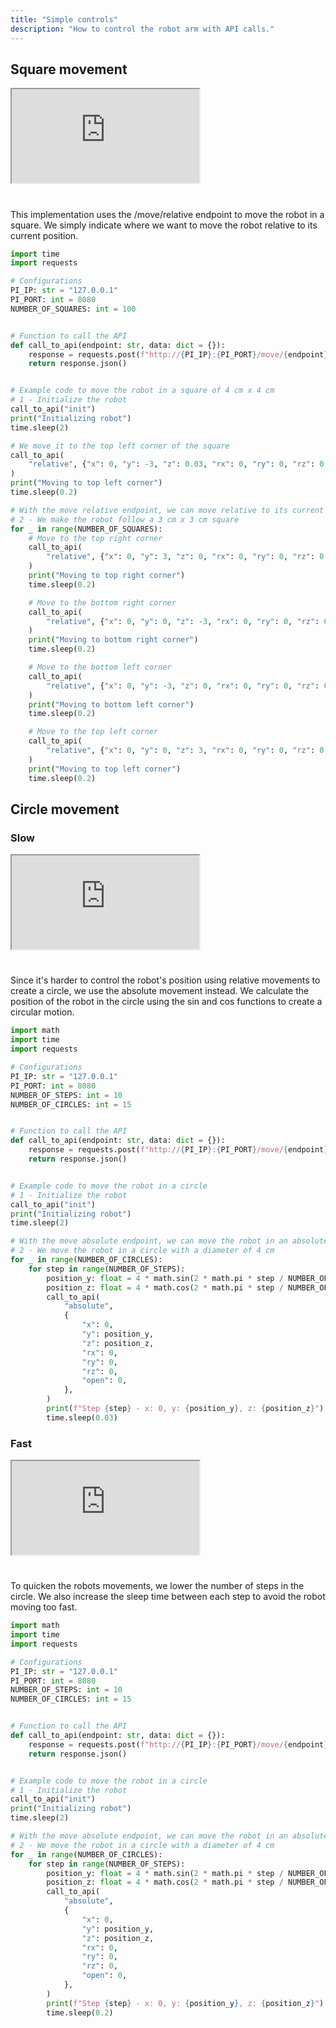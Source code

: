 ```yaml
---
title: "Simple controls"
description: "How to control the robot arm with API calls."
---
```


## Square movement

<iframe 
    className="w-full aspect-video"
    src="https://www.youtube.com/embed/Rg7gGKiOXjc?si=V62aKKr3OkQDU3_f" 
    title="YouTube video player" allow="accelerometer; autoplay; clipboard-write; encrypted-media; gyroscope; picture-in-picture; web-share" 
    referrerPolicy="strict-origin-when-cross-origin" 
    allowFullScreen>
</iframe>

#

<AccordionGroup>
<Accordion title="Show code - python implementation">

This implementation uses the /move/relative endpoint to move the robot in a square.
We simply indicate where we want to move the robot relative to its current position.

```python square.py
import time
import requests

# Configurations
PI_IP: str = "127.0.0.1"
PI_PORT: int = 8080
NUMBER_OF_SQUARES: int = 100


# Function to call the API
def call_to_api(endpoint: str, data: dict = {}):
    response = requests.post(f"http://{PI_IP}:{PI_PORT}/move/{endpoint}", json=data)
    return response.json()


# Example code to move the robot in a square of 4 cm x 4 cm
# 1 - Initialize the robot
call_to_api("init")
print("Initializing robot")
time.sleep(2)

# We move it to the top left corner of the square
call_to_api(
    "relative", {"x": 0, "y": -3, "z": 0.03, "rx": 0, "ry": 0, "rz": 0, "open": 0}
)
print("Moving to top left corner")
time.sleep(0.2)

# With the move relative endpoint, we can move relative to its current position
# 2 - We make the robot follow a 3 cm x 3 cm square
for _ in range(NUMBER_OF_SQUARES):
    # Move to the top right corner
    call_to_api(
        "relative", {"x": 0, "y": 3, "z": 0, "rx": 0, "ry": 0, "rz": 0, "open": 0}
    )
    print("Moving to top right corner")
    time.sleep(0.2)

    # Move to the bottom right corner
    call_to_api(
        "relative", {"x": 0, "y": 0, "z": -3, "rx": 0, "ry": 0, "rz": 0, "open": 0}
    )
    print("Moving to bottom right corner")
    time.sleep(0.2)

    # Move to the bottom left corner
    call_to_api(
        "relative", {"x": 0, "y": -3, "z": 0, "rx": 0, "ry": 0, "rz": 0, "open": 0}
    )
    print("Moving to bottom left corner")
    time.sleep(0.2)

    # Move to the top left corner
    call_to_api(
        "relative", {"x": 0, "y": 0, "z": 3, "rx": 0, "ry": 0, "rz": 0, "open": 0}
    )
    print("Moving to top left corner")
    time.sleep(0.2)
```
</Accordion>
</AccordionGroup>

## Circle movement

### Slow

<iframe 
    className="w-full aspect-video"
    src="https://www.youtube.com/embed/eR4nQTewVYk?si=RfBilA0-vYPyKlc4" 
    title="YouTube video player" allow="accelerometer; autoplay; clipboard-write; encrypted-media; gyroscope; picture-in-picture; web-share" 
    referrerPolicy="strict-origin-when-cross-origin" 
    allowFullScreen>
</iframe>

#

<AccordionGroup>
<Accordion title="Show code - python implementation">

Since it's harder to control the robot's position using relative movements to create a circle, we use the absolute movement instead.
We calculate the position of the robot in the circle using the sin and cos functions to create a circular motion.

```python circle_slow.py
import math
import time
import requests

# Configurations
PI_IP: str = "127.0.0.1"
PI_PORT: int = 8080
NUMBER_OF_STEPS: int = 10
NUMBER_OF_CIRCLES: int = 15


# Function to call the API
def call_to_api(endpoint: str, data: dict = {}):
    response = requests.post(f"http://{PI_IP}:{PI_PORT}/move/{endpoint}", json=data)
    return response.json()


# Example code to move the robot in a circle
# 1 - Initialize the robot
call_to_api("init")
print("Initializing robot")
time.sleep(2)

# With the move absolute endpoint, we can move the robot in an absolute position
# 2 - We move the robot in a circle with a diameter of 4 cm
for _ in range(NUMBER_OF_CIRCLES):
    for step in range(NUMBER_OF_STEPS):
        position_y: float = 4 * math.sin(2 * math.pi * step / NUMBER_OF_STEPS) 
        position_z: float = 4 * math.cos(2 * math.pi * step / NUMBER_OF_STEPS) 
        call_to_api(
            "absolute",
            {
                "x": 0,
                "y": position_y,
                "z": position_z,
                "rx": 0,
                "ry": 0,
                "rz": 0,
                "open": 0,
            },
        )
        print(f"Step {step} - x: 0, y: {position_y}, z: {position_z}")
        time.sleep(0.03)
```
</Accordion>
</AccordionGroup>

### Fast

<iframe 
    className="w-full aspect-video"
    src="https://www.youtube.com/embed/WfYU0T2U-1c?si=1azCcJLmUeun3GKd" 
    title="YouTube video player" allow="accelerometer; autoplay; clipboard-write; encrypted-media; gyroscope; picture-in-picture; web-share" 
    referrerPolicy="strict-origin-when-cross-origin" 
    allowFullScreen>
</iframe>

#

<AccordionGroup>
<Accordion title="Show code - python implementation">

To quicken the robots movements, we lower the number of steps in the circle.
We also increase the sleep time between each step to avoid the robot moving too fast.

```python circle_fast.py
import math
import time
import requests

# Configurations
PI_IP: str = "127.0.0.1"
PI_PORT: int = 8080
NUMBER_OF_STEPS: int = 10
NUMBER_OF_CIRCLES: int = 15


# Function to call the API
def call_to_api(endpoint: str, data: dict = {}):
    response = requests.post(f"http://{PI_IP}:{PI_PORT}/move/{endpoint}", json=data)
    return response.json()


# Example code to move the robot in a circle
# 1 - Initialize the robot
call_to_api("init")
print("Initializing robot")
time.sleep(2)

# With the move absolute endpoint, we can move the robot in an absolute position
# 2 - We move the robot in a circle with a diameter of 4 cm
for _ in range(NUMBER_OF_CIRCLES):
    for step in range(NUMBER_OF_STEPS):
        position_y: float = 4 * math.sin(2 * math.pi * step / NUMBER_OF_STEPS) 
        position_z: float = 4 * math.cos(2 * math.pi * step / NUMBER_OF_STEPS) 
        call_to_api(
            "absolute",
            {
                "x": 0,
                "y": position_y,
                "z": position_z,
                "rx": 0,
                "ry": 0,
                "rz": 0,
                "open": 0,
            },
        )
        print(f"Step {step} - x: 0, y: {position_y}, z: {position_z}")
        time.sleep(0.2)
```
</Accordion>
</AccordionGroup>